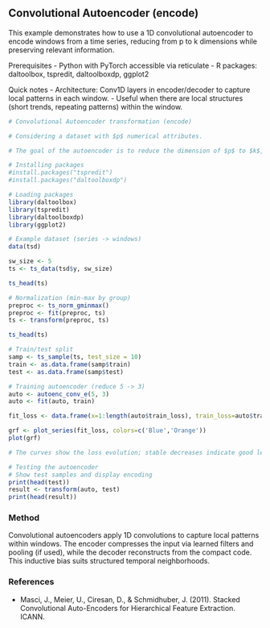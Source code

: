 ## Convolutional Autoencoder (encode)

This example demonstrates how to use a 1D convolutional autoencoder to encode windows from a time series, reducing from p to k dimensions while preserving relevant information.

Prerequisites
- Python with PyTorch accessible via reticulate
- R packages: daltoolbox, tspredit, daltoolboxdp, ggplot2

Quick notes
- Architecture: Conv1D layers in encoder/decoder to capture local patterns in each window.
- Useful when there are local structures (short trends, repeating patterns) within the window.

```r
# Convolutional Autoencoder transformation (encode)

# Considering a dataset with $p$ numerical attributes. 

# The goal of the autoencoder is to reduce the dimension of $p$ to $k$, such that these $k$ attributes are enough to recompose the original $p$ attributes. 

# Installing packages
#install.packages("tspredit")
#install.packages("daltoolboxdp")
```

```r
# Loading packages
library(daltoolbox)
library(tspredit)
library(daltoolboxdp)
library(ggplot2)
```

```r
# Example dataset (series -> windows) 
data(tsd)

sw_size <- 5
ts <- ts_data(tsd$y, sw_size)

ts_head(ts)
```

```r
# Normalization (min-max by group)
preproc <- ts_norm_gminmax()
preproc <- fit(preproc, ts)
ts <- transform(preproc, ts)

ts_head(ts)
```

```r
# Train/test split
samp <- ts_sample(ts, test_size = 10)
train <- as.data.frame(samp$train)
test <- as.data.frame(samp$test)
```

```r
# Training autoencoder (reduce 5 -> 3)
auto <- autoenc_conv_e(5, 3)
auto <- fit(auto, train)
```

```r
fit_loss <- data.frame(x=1:length(auto$train_loss), train_loss=auto$train_loss,val_loss=auto$val_loss)

grf <- plot_series(fit_loss, colors=c('Blue','Orange'))
plot(grf)
```
 
```r
# The curves show the loss evolution; stable decreases indicate good learning
``` 

```r
# Testing the autoencoder
# Show test samples and display encoding
print(head(test))
result <- transform(auto, test)
print(head(result))
```

### Method

Convolutional autoencoders apply 1D convolutions to capture local patterns within windows. The encoder compresses the input via learned filters and pooling (if used), while the decoder reconstructs from the compact code. This inductive bias suits structured temporal neighborhoods.

### References
- Masci, J., Meier, U., Ciresan, D., & Schmidhuber, J. (2011). Stacked Convolutional Auto-Encoders for Hierarchical Feature Extraction. ICANN.
